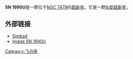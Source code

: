 {{Supernova 
| name = SN 1990U
| image = 
| caption = 
| epoch = [[J2000.0|J2000.0]] 
| type = SN
| SNRtype = ?
| host = [[NGC_7479|NGC 7479]]
| constellation = [[飞马座|飞马座]]
| ra =23<sup>h</sup> 04<sup>m</sup> 54.96<sup>s</sup>
| dec =+12° 18' 20.1''
| gal = 086.2501 -42.8526 
| discovery =  
| iauc = 
| mag_v = ? 
| distance = 105,000,000 光年
| notes =   
}}

'''SN 1990U'''是一颗位于[[NGC_7479|NGC 7479]]的[[超新星|超新星]]。它是一颗[[Ib型超新星|Ib型超新星]]。

==外部链接==
* [http://simbad.u-strasbg.fr/simbad/sim-id?protocol=html&Ident=SN+1990U&NbIdent=1&Radius=2&Radius.unit=arcmin&submit=submit+id Simbad]
* [http://aladin.u-strasbg.fr/AladinPreview?-c=23+04+54.96%2B12+18+20.1&ident=SN+1990U&submit=Aladin+previewer Image SN 1990U]

[[Category:飞马座|Category:飞马座]]


{{var-star-stub}}
